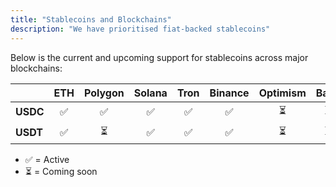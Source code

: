 ```yaml
---
title: "Stablecoins and Blockchains"
description: "We have prioritised fiat-backed stablecoins"
---
```


Below is the current and upcoming support for stablecoins across major blockchains:


|          | ETH | Polygon | Solana | Tron | Binance | Optimism | Base | Stellar | Arbitrum | Avalanche |
| -------- | :-: | :-----: | :----: | :--: | :-----: | :------: | :--: | :-----: | :------: | :-------: |
| **USDC** | ✅  |   ✅    |   ✅   |  ✅  |   ✅    |    ⏳    |  ⏳  |   ⏳    |    ⏳    |    ⏳     |
| **USDT** | ✅  |   ⏳    |   ✅   |  ✅  |   ✅    |    ⏳    |  ⏳  |   ⏳    |    ⏳    |    ⏳     |

- ✅ = Active
- ⏳ = Coming soon
